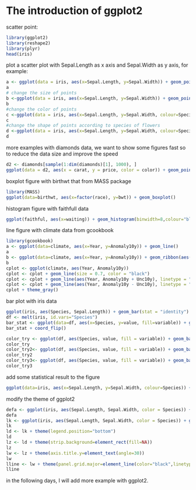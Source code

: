 The introduction of ggplot2
========================================================

scatter point:

```r
library(ggplot2)
library(reshape2)
library(plyr)
head(iris)
```

plot a scatter plot with Sepal.Length as x axis and Sepal.Width as y axis, for example:

```r
a <- ggplot(data = iris, aes(x=Sepal.Length, y=Sepal.Width)) + geom_point()
a
# change the size of points
b <-ggplot(data = iris, aes(x=Sepal.Length, y=Sepal.Width)) + geom_point(size=3)
b
#change the color of points
c <-ggplot(data = iris, aes(x=Sepal.Length, y=Sepal.Width, colour=Species)) + geom_point()
c
#change the shape of points according to species of flowers
d <-ggplot(data = iris, aes(x=Sepal.Length, y=Sepal.Width, colour=Species)) + geom_point(aes(shape=Species), size=3)
d
```

more examples with diamonds data, we want to show some figures fast so to reduce the data size and improve the speed

```r
d2 <- diamonds[sample(1:dim(diamonds)[1], 1000), ]
ggplot(data = d2, aes(x = carat, y = price, color = color)) + geom_point() + theme_gray()
```

boxplot figure with birthwt that from MASS package

```r
library(MASS)
ggplot(data=birthwt, aes(x=factor(race), y=bwt)) + geom_boxplot()
```

histogram figure with faithfull data

```r
ggplot(faithful, aes(x=waiting)) + geom_histogram(binwidth=8,colour="black",fill="steelblue")
```

line figure with climate data from gcookbook
```r
library(gcookbook)
a <- ggplot(data=climate, aes(x=Year, y=Anomaly10y)) + geom_line()
a 
b <- ggplot(data=climate, aes(x=Year, y=Anomaly10y)) + geom_ribbon(aes(ymin=Anomaly10y-Unc10y, ymax=Anomaly10y+Unc10y), fill="blue",alpha=.1) + geom_line(color="steelblue")
b
cplot <- ggplot(climate, aes(Year, Anomaly10y))
cplot <- cplot + geom_line(size = 0.7, color = "black")
cplot <- cplot + geom_line(aes(Year, Anomaly10y + Unc10y), linetype = "dashed", size = 0.7, color = "red")
cplot <- cplot + geom_line(aes(Year, Anomaly10y - Unc10y), linetype = "dashed", size = 0.7, color = "red")
cplot + theme_gray()
```

bar plot with iris data
```r
ggplot(iris, aes(Species, Sepal.Length)) + geom_bar(stat = "identity")
df <- melt(iris, id.vars="Species")
bar_stat <- ggplot(data=df, aes(x=Species, y=value, fill=variable)) + geom_bar(stat="identity", position="dodge")
bar_stat + coord_flip()

color_try <- ggplot(df, aes(Species, value, fill = variable)) + geom_bar(stat = "identity", position = "dodge") + scale_fill_manual(values=c("red","blue","green","yellow")) + facet_wrap(~Species)
color_try
color_try2<- ggplot(df, aes(Species, value, fill = variable)) + geom_bar(stat = "identity", position = "dodge") + scale_fill_manual(values=c("red","blue","green","yellow")) + facet_grid(Species~.)
color_try2
color_try3<- ggplot(df, aes(Species, value, fill = variable)) + geom_bar(stat = "identity", position = "dodge") + scale_fill_manual(values=c("red","blue","green","yellow")) + facet_grid(.~Species)
color_try3
```

add some statistical result to the figure
```r
ggplot(data=iris, aes(x=Sepal.Length, y=Sepal.Width, colour=Species)) + geom_point(aes(shape=Species), size=3) + geom_smooth(method="lm") + facet_grid(Species~.)
```

modify the theme of ggplot2
```r
defa <- ggplot(iris, aes(Sepal.Length, Sepal.Width, color = Species)) + geom_point(size = 1.2, shape = 16) + facet_wrap( ~ Species) + theme()
defa
lk <- ggplot(iris, aes(Sepal.Length, Sepal.Width, color = Species)) + geom_point(size = 1.2, shape = 16) + facet_wrap( ~ Species) + theme(legend.key=element_rect(fill=NA))
lk
ld <- lk + theme(legend.position="bottom")
ld
lz <- ld + theme(strip.background=element_rect(fill=NA))
lz
lw <- lz + theme(axis.title.y=element_text(angle=30))
lw
lline <- lw + theme(panel.grid.major=element_line(color="black",linetype="dashed"), panel.grid.minor=element_line(color="grey",linetype="dashed"))
lline
```

in the following days, I will add more example with ggplot2.



